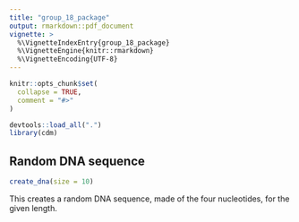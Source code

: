 ```yaml
---
title: "group_18_package"
output: rmarkdown::pdf_document
vignette: >
  %\VignetteIndexEntry{group_18_package}
  %\VignetteEngine{knitr::rmarkdown}
  %\VignetteEncoding{UTF-8}
---
```


```r
knitr::opts_chunk$set(
  collapse = TRUE,
  comment = "#>"
)
```

```r
devtools::load_all(".")
library(cdm)
```

## Random DNA sequence
```r
create_dna(size = 10)
```
This creates a random DNA sequence, made of the four nucleotides, for the given length.
